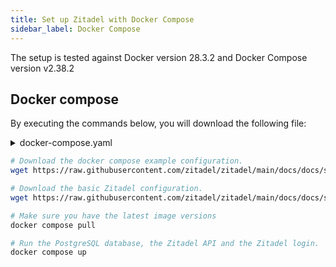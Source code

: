 ```yaml
---
title: Set up Zitadel with Docker Compose
sidebar_label: Docker Compose
---
```



The setup is tested against Docker version 28.3.2 and Docker Compose version v2.38.2

## Docker compose

By executing the commands below, you will download the following file:

<details>
    <summary>docker-compose.yaml</summary>
    <CodeBlock language="yaml">{DockerComposeSource}</CodeBlock>
</details>

```bash
# Download the docker compose example configuration.
wget https://raw.githubusercontent.com/zitadel/zitadel/main/docs/docs/self-hosting/deploy/docker-compose.yaml

# Download the basic Zitadel configuration.
wget https://raw.githubusercontent.com/zitadel/zitadel/main/docs/docs/self-hosting/deploy/zitadel.yaml

# Make sure you have the latest image versions
docker compose pull

# Run the PostgreSQL database, the Zitadel API and the Zitadel login.
docker compose up
```

<DefaultUser components={props.components} />
<SwitchToLoginV2/>
<NoteInstanceNotFound/>
<Next components={props.components} />
<Disclaimer components={props.components} />
